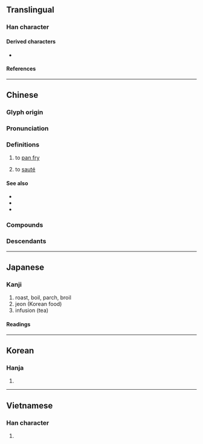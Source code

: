 {{character info}}
==Translingual==

===Han character===
{{Han char|rn=86|rad=火|as=09|sn=13|four=80332|canj=TBNF|ids=⿱前灬}}

====Derived characters====
* {{l|mul|[[𠿏]], [[𢶕]], [[𣜭]], [[𤐄]], [[𧬫]]}}

====References====
{{Han ref|kx=0676.100|dkj=19184|dj=1087.130|hdz=32222.020|uh=714E}}

----

==Chinese==
{{zh-forms|alt=𤋎,㷙}}

===Glyph origin===
{{Han etym}}

===Pronunciation===
{{zh-pron
|m=jiān
|c=zin1
|h=pfs=chiên
|mn=choaⁿ/chian
|mn_note=choaⁿ - vernacular; chian - literary
|mn-t=ziang1/ziêng1
|mn-t_note=ziang1 - Shantou; ziêng1 - Chaozhou
|oc=y
|mc=y
|cat=v
}}

===Definitions===
{{zh-hanzi}}

# to [[pan fry]]
#: {{zh-x|煎 牛排|[[pan-fried]] [[steak]]}}
# to [[sauté]]

====See also====
* {{zh-l|煸}}
* {{zh-l|炒}}
* {{zh-l|炸|tr=zhá}}

===Compounds===
{{zh-der|煎煮|煎炒|油煎|薄煎餅|煎蛋捲|熬煎|煎熬|交煎|憂煎|孜煎|急煎煎|二煎|煎湯|相煎太急|煎水作冰|煎聒|煎迫|煎藥|相煎何急|煎餅|懨煎|煎點|煎茶|煎心|淹煎|煎劑|煎膏炊骨|膏火自煎|蜜煎|豆萁相煎|腹熱心煎|蚵仔煎|煎服}}

===Descendants===
{{CJKV||せん|전}}

{{zh-cat|Intermediate}}

----

==Japanese==

===Kanji===
{{ja-kanji|grade=|rs=火09}}

# roast, boil, parch, broil
# jeon (Korean food)
# infusion (tea)

====Readings====
{{ja-readings
|goon=せん
|kanon=せん
|kun=い-る, に-る, い-り, せん-じる
}}

----

==Korean==

===Hanja===
{{ko-hanja|hangeul=전|eumhun=|rv=jeon|mr=chŏn|y=cen}}

# {{rfdef|ko|sort=火09}}

----

==Vietnamese==

===Han character===
{{vi-readings|rs=火09|reading=tiên, chiên }}

# {{rfdef|vi|sort=火09}}